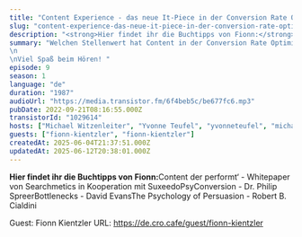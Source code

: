```yaml
---
title: "Content Experience - das neue It-Piece in der Conversion Rate Optimierung? "
slug: "content-experience-das-neue-it-piece-in-der-conversion-rate-optimierung"
description: "<strong>Hier findet ihr die Buchtipps von Fionn:</strong>Content der performt‘ - Whitepaper von Searchmetics in Kooperation mit SuxeedoPsyConversion - Dr. Philip SpreerBottlenecks - David EvansThe Psychology of Persuasion - Robert B. Cialdini\n\n\n\n<!-- GUESTS START -->\nGuest: Fionn Kientzler\nURL: https://de.cro.cafe/guest/fionn-kientzler\n<!-- GUESTS END -->"
summary: "Welchen Stellenwert hat Content in der Conversion Rate Optimierung? Darüber sprechen wir mit Fionn Kientzler, Managing Partner bei Suxeedo, einer der führenden Content Experience Agenturen mit 50 Mitarbeitern aus Berlin. Fionn erzählt euch alles, was ihr über Content Experience wissen müsst und warum Texte essenziell für eine gute Customer Experience sind. Haben wir dich neugierig gemacht? Dann hört direkt rein!     \n\nViel Spaß beim Hören! "
episode: 9
season: 1
language: "de"
duration: "1987"
audioUrl: "https://media.transistor.fm/6f4beb5c/be677fc6.mp3"
pubDate: 2022-09-21T08:16:55.000Z
transistorId: "1029614"
hosts: ["Michael Witzenleiter", "Yvonne Teufel", "yvonneteufel", "michaelwitzenleiter"]
guests: ["fionn-kientzler", "fionn-kientzler"]
createdAt: 2025-06-04T21:37:51.000Z
updatedAt: 2025-06-12T20:38:01.000Z
---
```


<strong>Hier findet ihr die Buchtipps von Fionn:</strong>Content der performt‘ - Whitepaper von Searchmetics in Kooperation mit SuxeedoPsyConversion - Dr. Philip SpreerBottlenecks - David EvansThe Psychology of Persuasion - Robert B. Cialdini



<!-- GUESTS START -->
Guest: Fionn Kientzler
URL: https://de.cro.cafe/guest/fionn-kientzler
<!-- GUESTS END -->
